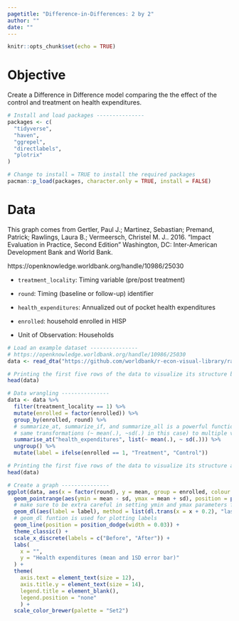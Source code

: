 ```yaml
---
pagetitle: "Difference-in-Differences: 2 by 2"
author: ""
date: ""
---
```


```r
knitr::opts_chunk$set(echo = TRUE)
```

# Objective 

Create a Difference in Difference model comparing the the effect of the control and treatment on health expenditures. 

```r
# Install and load packages ---------------
packages <- c(
  "tidyverse",
  "haven",
  "ggrepel",
  "directlabels",
  "plotrix"
)

# Change to install = TRUE to install the required packages
pacman::p_load(packages, character.only = TRUE, install = FALSE)
```

# Data

This graph comes from Gertler, Paul J.; Martinez, Sebastian; Premand, Patrick; Rawlings, Laura B.; Vermeersch, Christel M. J.. 2016. "Impact Evaluation in Practice, Second Edition" Washington, DC: Inter-American Development Bank and World Bank. 

https://openknowledge.worldbank.org/handle/10986/25030

- `treatment_locality`: Timing variable (pre/post treatment)
- `round`: Timing (baseline or follow-up) identifier
- `health_expenditures`: Annualized out of pocket health expenditures
- `enrolled`: household enrolled in HISP

- Unit of Observation: Households

```r
# Load an example dataset ---------------
# https://openknowledge.worldbank.org/handle/10986/25030
data <- read_dta("https://github.com/worldbank/r-econ-visual-library/raw/master/Library/Data/evaluation.dta")

# Printing the first five rows of the data to visualize its structure before data wrangling
head(data)

```

```r
# Data wrangling ---------------
data <- data %>%
  filter(treatment_locality == 1) %>%
  mutate(enrolled = factor(enrolled)) %>%
  group_by(enrolled, round) %>%
  # summarize_at, summarize_if, and summarize_all is a powerful function that apply the 
  # same transformations (~ mean(.), ~sd(.) in this case) to multiple variables
  summarise_at("health_expenditures", list(~ mean(.), ~ sd(.))) %>%
  ungroup() %>%
  mutate(label = ifelse(enrolled == 1, "Treatment", "Control"))

# Printing the first five rows of the data to visualize its structure after data wrangling
head(data)  

```

```r
# Create a graph ---------------
ggplot(data, aes(x = factor(round), y = mean, group = enrolled, colour = enrolled)) +
  geom_pointrange(aes(ymin = mean - sd, ymax = mean + sd), position = position_dodge(width = 0.03)) +  
  # make sure to be extra careful in setting ymin and ymax parameters for geom_pointrange
  geom_dl(aes(label = label), method = list(dl.trans(x = x + 0.2), "last.points")) +
  # geom_dl funtion is used for plotting labels
  geom_line(position = position_dodge(width = 0.03)) +
  theme_classic() +
  scale_x_discrete(labels = c("Before", "After")) +
  labs(
    x = "",
    y = "Health expenditures (mean and 1SD error bar)"
  ) +
  theme(
    axis.text = element_text(size = 12),
    axis.title.y = element_text(size = 14),
    legend.title = element_blank(),
    legend.position = "none"
    ) + 
  scale_color_brewer(palette = "Set2")

```

